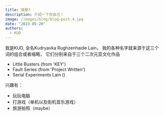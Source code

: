 ```yaml
---
title: 我是?
description: 介绍一下你自己！
image: /images/blog/blog-post-4.jpg
date: "2023-05-20"
authors:
  - KUD
---
```


我是KUD, 全名Kudryavka Rughzenhaide Lain， 我的各种名字就来源于这三个词的组合或者缩略， 它们分别来自于三个二次元亚文化作品

- Little Busters (from 'KEY')
- Fault Series (from 'Project Written')
- Serial Experiments Lain ()

兴趣有：

- 玩玩电脑
- 打游戏（单机以及街机音乐游戏）
- 旅游拍照（maybe）
